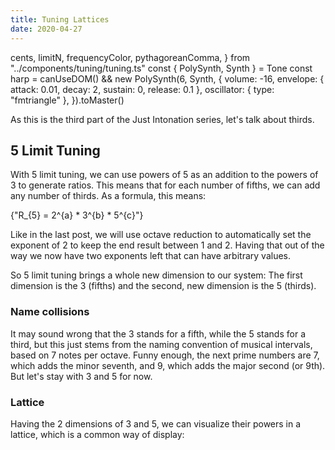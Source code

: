 ```yaml
---
title: Tuning Lattices
date: 2020-04-27
---
```


  cents,
  limitN,
  frequencyColor,
  pythagoreanComma,
} from "../components/tuning/tuning.ts"
const { PolySynth, Synth } = Tone
const harp =
  canUseDOM() &&
  new PolySynth(6, Synth, {
    volume: -16,
    envelope: { attack: 0.01, decay: 2, sustain: 0, release: 0.1 },
    oscillator: { type: "fmtriangle" },
  }).toMaster()

As this is the third part of the Just Intonation series, let's talk about thirds.

## 5 Limit Tuning

With 5 limit tuning, we can use powers of 5 as an addition to the powers of 3 to generate ratios.
This means that for each number of fifths, we can add any number of thirds. As a formula, this means:

<InlineMath>{"R_{5} = 2^{a} * 3^{b} * 5^{c}"}</InlineMath>

Like in the last post, we will use octave reduction to automatically set the exponent of 2 to keep the end result between 1 and 2.
Having that out of the way we now have two exponents left that can have arbitrary values.

So 5 limit tuning brings a whole new dimension to our system: The first dimension is the 3 (fifths) and the second, new dimension is the 5 (thirds).

### Name collisions

It may sound wrong that the 3 stands for a fifth, while the 5 stands for a third, but this just stems from the naming convention of musical intervals,
based on 7 notes per octave. Funny enough, the next prime numbers are 7, which adds the minor seventh, and 9, which adds the major second (or 9th).
But let's stay with 3 and 5 for now.

### Lattice

Having the 2 dimensions of 3 and 5, we can visualize their powers in a lattice, which is a common way of display:

